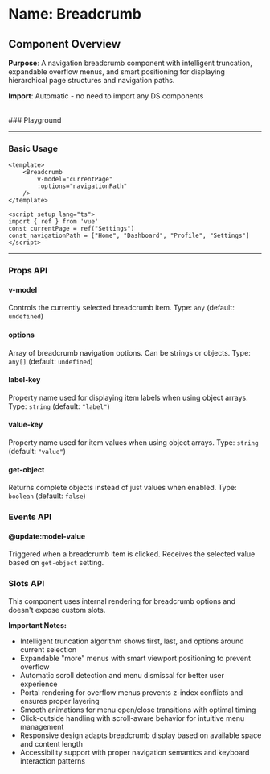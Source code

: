 
<Meta of={Breadcrumb} />

# Name: Breadcrumb
## Component Overview

**Purpose**: A navigation breadcrumb component with intelligent truncation, expandable overflow menus, and smart positioning for displaying hierarchical page structures and navigation paths.

**Import**: Automatic - no need to import any DS components

<br />
### Playground

<Canvas of={Breadcrumb.Primary} />
<Controls />

---

### Basic Usage

```vue
<template>
    <Breadcrumb 
        v-model="currentPage"
        :options="navigationPath"
    />
</template>

<script setup lang="ts">
import { ref } from 'vue'
const currentPage = ref("Settings")
const navigationPath = ["Home", "Dashboard", "Profile", "Settings"]
</script>
```

<Canvas sourceState="none" of={Breadcrumb.Primary} />

---

### Props API

#### v-model
Controls the currently selected breadcrumb item. Type: `any` (default: `undefined`)

#### options
Array of breadcrumb navigation options. Can be strings or objects. Type: `any[]` (default: `undefined`)

#### label-key
Property name used for displaying item labels when using object arrays. Type: `string` (default: `"label"`)

#### value-key
Property name used for item values when using object arrays. Type: `string` (default: `"value"`)

#### get-object
Returns complete objects instead of just values when enabled. Type: `boolean` (default: `false`)

### Events API

#### @update:model-value
Triggered when a breadcrumb item is clicked. Receives the selected value based on `get-object` setting.

### Slots API

This component uses internal rendering for breadcrumb options and doesn't expose custom slots.

**Important Notes:**
- Intelligent truncation algorithm shows first, last, and options around current selection
- Expandable "more" menus with smart viewport positioning to prevent overflow
- Automatic scroll detection and menu dismissal for better user experience
- Portal rendering for overflow menus prevents z-index conflicts and ensures proper layering
- Smooth animations for menu open/close transitions with optimal timing
- Click-outside handling with scroll-aware behavior for intuitive menu management
- Responsive design adapts breadcrumb display based on available space and content length
- Accessibility support with proper navigation semantics and keyboard interaction patterns